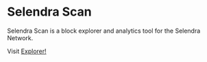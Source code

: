 # Selendra Scan

Selendra Scan is a block explorer and analytics tool for the Selendra Network.

Visit [Explorer!](https://scan.selendra.org/)
